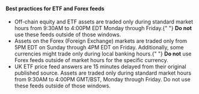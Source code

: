 #### Best practices for ETF and Forex feeds

- Off-chain equity and ETF assets are traded only during standard market hours from 9:30AM to 4:00PM EDT Monday through Friday.{" "} **Do not** use these feeds outside of those windows.
- Assets on the Forex (Foreign Exchange) markets are traded only from 5PM EDT on Sunday through 4PM EDT on Friday. Additionally, some currencies might trade only during local banking hours.{" "} **Do not** use Forex feeds outside of market hours for the specific currency.
- UK ETF price feed answers are 15 minutes delayed from their original published source. Assets are traded only during standard market hours from 9:30AM to 4:00PM GMT/BST, Monday through Friday. Do not use these feeds outside of those windows.
